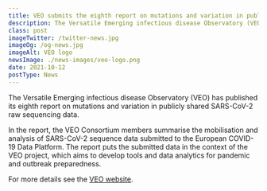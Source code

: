 ```yaml
---
title: VEO submits the eighth report on mutations and variation in publicly shared SARS-CoV-2 data
description: The Versatile Emerging infectious disease Observatory (VEO) has published its eighth report on mutations and variation in publicly shared SARS-CoV-2 raw sequencing data.
class: post
imageTwitter: /twitter-news.jpg
imageOg: /og-news.jpg
imageAlt: VEO logo
newsImage: ./news-images/veo-logo.png
date: 2021-10-12
postType: News
---
```



The Versatile Emerging infectious disease Observatory (VEO) has published its eighth report on mutations and variation in publicly shared SARS-CoV-2 raw sequencing data.

In the report, the VEO Consortium members summarise the mobilisation and analysis of SARS-CoV-2 sequence data submitted to the European COVID-19 Data Platform. The report puts the submitted data in the context of the VEO project, which aims to develop tools and data analytics for pandemic and outbreak preparedness.

For more details see the [VEO website](https://www.veo-europe.eu/news/Nyhed?id=%7b9F445038-C721-459F-9E90-CACF00FCC72E%7d).
